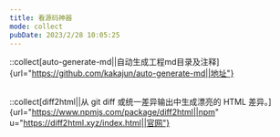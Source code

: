 ```yaml
---
title: 看源码神器
mode: collect
pubDate: 2023/2/28 10:05:25
---
```


::collect[auto-generate-md||自动生成工程md目录及注释]{url="https://github.com/kakajun/auto-generate-md||地址"}

## 

::collect[diff2html||从 git diff 或统一差异输出中生成漂亮的 HTML 差异。]{url="https://www.npmjs.com/package/diff2html||npm" u="https://diff2html.xyz/index.html||官网"}
